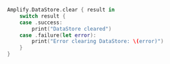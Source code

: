 ```swift
Amplify.DataStore.clear { result in
    switch result {
    case .success:
        print("DataStore cleared")
    case .failure(let error):
        print("Error clearing DataStore: \(error)")
    }
}
```
